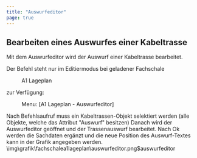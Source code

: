 ```yaml
---
title: "Auswurfeditor"
page: true
---
```

## Bearbeiten eines Auswurfes einer Kabeltrasse

Mit dem Auswurfeditor wird der Auswurf einer Kabeltrasse bearbeitet.

Der Befehl steht nur im Editiermodus bei geladener Fachschale  <Menu>A1 Lageplan</Menu>  zur Verf&#252;gung:
 <Menu> Menu: [A1 Lageplan - Auswurfeditor] </Menu> 

Nach Befehlsaufruf muss ein Kabeltrassen-Objekt selektiert werden (alle Objekte, welche das Attribut &quot;Auswurf&quot; besitzen)
Danach wird der Auswurfeditor ge&#246;ffnet und der Trassenauswurf bearbeitet.
Nach  <Border>Ok</Border>  werden die Sachdaten erg&#228;nzt und die neue Position des Auswurf-Textes kann in der Grafik angegeben werden.<Image>\img\grafik\fachschalea1lageplan\auswurfeditor.png$auswurfeditor</Image>